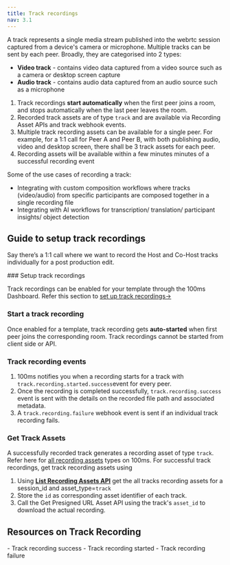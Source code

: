 ```yaml
---
title: Track recordings
nav: 3.1
---
```


A track represents a single media stream published into the webrtc session captured from a device's camera or microphone. Multiple tracks can be sent by each peer. Broadly, they are categorised into 2 types:

- **Video track** - contains video data captured from a  video source such as a camera or desktop screen capture
- **Audio track** - contains audio data captured from an audio source such as a microphone

<FlexContainer>
<Callout title="Track Recording Basics">

1. Track recordings **start automatically** when the first peer joins a room, and stops automatically when the last peer leaves the room.
2. Recorded track assets are of type `track` and are available via Recording Asset APIs and track webhook events.
3. Multiple track recording assets can be available for a single peer. For example, for a 1:1 call for Peer A and Peer B, with both publishing audio, video and desktop screen, there shall be 3 track assets for each peer.
4. Recording assets will be available within a few minutes minutes of a successful recording event
</Callout>
</FlexContainer>

Some of the use cases of recording a track:
- Integrating with custom composition workflows where tracks (video/audio) from specific participants are composed together in a single recording file
- Integrating with AI workflows for transcription/ translation/ participant insights/ object detection

## Guide to setup track recordings

Say there’s a 1:1 call where we want to record the Host and Co-Host tracks individually for a post production edit.


<StepsContainer id="track-recording-setup">
### Setup track recordings

Track recordings can be enabled for your template through the 100ms Dashboard. Refer this section to [set up track recordings→](/get-started/v2/get-started/features/recordings/set-up-recording)

### Start a track recording

Once enabled for a template, track recording gets **auto-started** when first peer joins the corresponding room. Track recordings cannot be started from client side or API.

### Track recording events

1. 100ms notifies you when a recording starts for a track with `track.recording.started.success`event for every peer.
2. Once the recording is completed successfully, `track.recording.success` event is sent with the details on the recorded file path and associated metadata.
3. A `track.recording.failure` webhook event is sent if an individual track recording fails.

### Get Track Assets
A successfully recorded track generates a recording asset of type `track`. Refer here for [all recording assets](/get-started/v2/get-started/features/recordings/recording-assets/recording-asset-types) types on 100ms. For successful track recordings, get track recording assets using

1. Using **[List Recording Assets API](/server-side/v2/api-reference/recording-assets/list-all-assets)** get the all tracks recording assets for a session_id and asset_type=`track`
2. Store the `id` as corresponding asset identifier of each track.
3. Call the Get Presigned URL Asset API using the track's `asset_id` to download the actual recording.

</StepsContainer>

## Resources on Track Recording 

<FlexContainer>


<Callout title="Get track recording updates via webhooks">
- Track recording success
- Track recording started
- Track recording failure
</Callout>

</FlexContainer>
